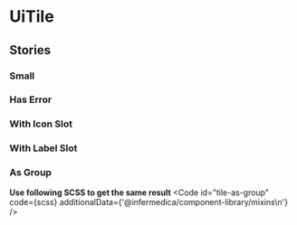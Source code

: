 
<Meta title="Molecules/Tile" component={UiTile} />

# UiTile

<Primary />
<ArgsTable />

## Stories
### Small
<Canvas>
  <Story id="molecules-tile--small"/>
</Canvas>

### Has Error
<Canvas>
  <Story id="molecules-tile--has-error"/>
</Canvas>

### With Icon Slot
<Canvas>
  <Story id="molecules-tile--with-icon-slot"/>
</Canvas>

### With Label Slot
<Canvas>
  <Story id="molecules-tile--with-label-slot"/>
</Canvas>

### As Group
<Canvas>
  <Story id="molecules-tile--as-group"/>
</Canvas>

**Use following SCSS to get the same result**
<Code
  id="tile-as-group"
  code={scss}
  additionalData={'@infermedica/component-library/mixins\n'}
/>
